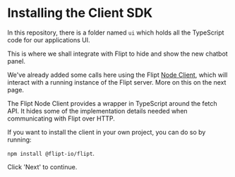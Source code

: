 # Installing the Client SDK

In this repository, there is a folder named `ui` which holds all the TypeScript code for our applications UI.

This is where we shall integrate with Flipt to hide and show the new chatbot panel.

We've already added some calls here using the Flipt [Node Client](https://github.com/flipt-io/flipt-node), which will interact with a running instance of the Flipt server. More on this on the next page.

The Flipt Node Client provides a wrapper in TypeScript around the fetch API. It hides some of the implementation details needed when communicating with Flipt over HTTP.

If you want to install the client in your own project, you can do so by running:

`npm install @flipt-io/flipt`.

Click 'Next' to continue.

